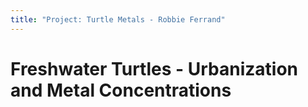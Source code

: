 ```yaml
---
title: "Project: Turtle Metals - Robbie Ferrand"
---
```


<h1> Freshwater Turtles - Urbanization and Metal Concentrations </h1>

